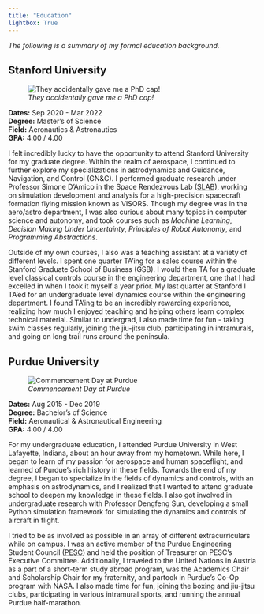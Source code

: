 ```yaml
---
title: "Education"
lightbox: True
---
```


_The following is a summary of my formal education background._

## Stanford University

::: {.wrap_pic .w45}
![_They accidentally gave me a PhD cap!_](Stanford.JPG)
:::

**Dates:** Sep 2020 - Mar 2022 \
**Degree:** Master's of Science \
**Field:** Aeronautics & Astronautics \
**GPA:** 4.00 / 4.00

I felt incredibly lucky to have the opportunity to attend Stanford University for my graduate degree. Within the realm of aerospace, I continued to further explore my specializations in astrodynamics and Guidance, Navigation, and Control (GN&C). I performed graduate research under Professor Simone D'Amico in the Space Rendezvous Lab ([SLAB](https://slab.stanford.edu/)), working on simulation development and analysis for a high-precision spacecraft formation flying mission known as VISORS. Though my degree was in the aero/astro department, I was also curious about many topics in computer science and autonomy, and took courses such as _Machine Learning_, _Decision Making Under Uncertainty_, _Principles of Robot Autonomy_, and _Programming Abstractions_. 

Outside of my own courses, I also was a teaching assistant at a variety of different levels. I spent one quarter TA'ing for a sales course within the Stanford Graduate School of Business (GSB). I would then TA for a graduate level classical controls course in the engineering department, one that I had excelled in when I took it myself a year prior. My last quarter at Stanford I TA'ed for an undergraduate level dynamics course within the engineering department. I found TA'ing to be an incredibly rewarding experience, realizing how much I enjoyed teaching and helping others learn complex technical material. Similar to undergrad, I also made time for fun - taking swim classes regularly, joining the jiu-jitsu club, participating in intramurals, and going on long trail runs around the peninsula.

## Purdue University

::: {.wrap_pic .w45}
![_Commencement Day at Purdue_](Purdue.JPG)
:::

**Dates:** Aug 2015 - Dec 2019 \
**Degree:** Bachelor's of Science \
**Field:** Aeronautical & Astronautical Engineering \
**GPA:** 4.00 / 4.00

For my undergraduate education, I attended Purdue University in West Lafayette, Indiana, about an hour away from my hometown. While here, I began to learn of my passion for aerospace and human spaceflight, and learned of Purdue's rich history in these fields. Towards the end of my degree, I began to specialize in the fields of dynamics and controls, with an emphasis on astrodynamics, and I realized that I wanted to attend graduate school to deepen my knowledge in these fields. I also got involved in undergraduate research with Professor Dengfeng Sun, developing a small Python simulation framework for simulating the dynamics and controls of aircraft in flight. 

I tried to be as involved as possible in an array of different extracurriculars while on campus. I was an active member of the Purdue Engineering Student Council ([PESC](https://www.purdueesc.org/)) and held the position of Treasurer on PESC's Executive Committee. Additionally, I traveled to the United Nations in Austria as a part of a short-term study abroad program, was the Academics Chair and Scholarship Chair for my fraternity, and partook in Purdue's Co-Op program with NASA. I also made time for fun, joining the boxing and jiu-jitsu clubs, participating in various intramural sports, and running the annual Purdue half-marathon. 
